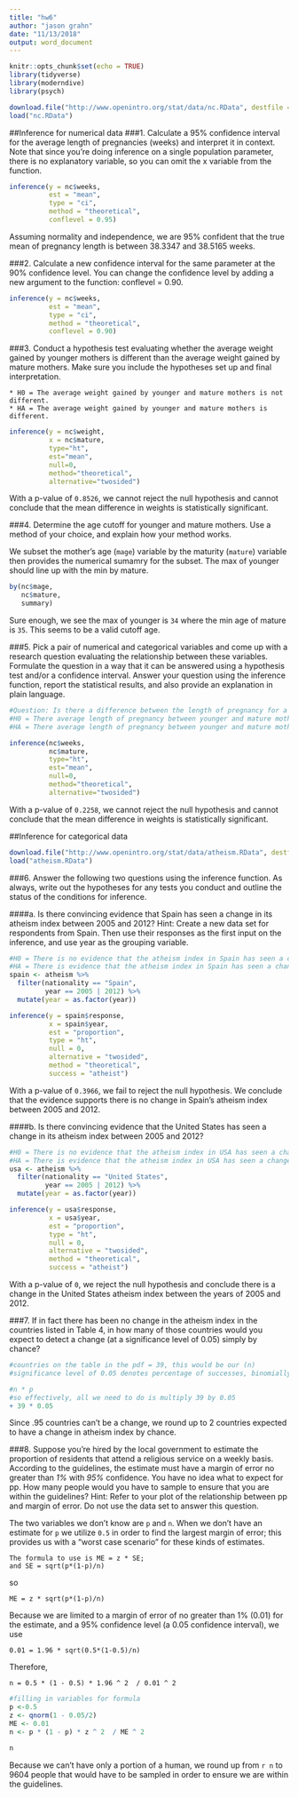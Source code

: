 ```yaml
---
title: "hw6"
author: "jason grahn"
date: "11/13/2018"
output: word_document
---
```


```r
knitr::opts_chunk$set(echo = TRUE)
library(tidyverse)
library(moderndive)
library(psych)
```

```r
download.file("http://www.openintro.org/stat/data/nc.RData", destfile = "nc.RData")
load("nc.RData")
```

##Inference for numerical data 
###1. 
Calculate a 95% confidence interval for the average length of pregnancies (weeks) and interpret it in context. Note that since you’re doing inference on a single population parameter, there is no explanatory variable, so you can omit the x variable from the function. 
```r
inference(y = nc$weeks, 
          est = "mean", 
          type = "ci", 
          method = "theoretical",
          conflevel = 0.95)
```
Assuming normality and independence, we are 95% confident that the true mean of pregnancy length is between 38.3347 and 38.5165 weeks. 

###2. 
Calculate a new confidence interval for the same parameter at the 90% confidence level. You can change the confidence level by adding a new argument to the function: conflevel = 0.90. 
```r
inference(y = nc$weeks, 
          est = "mean", 
          type = "ci", 
          method = "theoretical",
          conflevel = 0.90)
```


###3. 
Conduct a hypothesis test evaluating whether the average weight gained by younger mothers is different than the average weight gained by mature mothers. Make sure you include the hypotheses set up and final interpretation.

    * H0 = The average weight gained by younger and mature mothers is not different. 
    * HA = The average weight gained by younger and mature mothers is different.
    
```r
inference(y = nc$weight, 
          x = nc$mature, 
          type="ht", 
          est="mean", 
          null=0, 
          method="theoretical", 
          alternative="twosided")
```

With a p-value of `0.8526`, we cannot reject the null hypothesis and cannot conclude that the mean difference in weights is statistically significant.


###4. 
Determine the age cutoff for younger and mature mothers. Use a method of your choice, and explain how your method works. 

We subset the mother's age (`mage`) variable by the maturity (`mature`) variable then provides the numerical sumamry for the subset. The max of younger should line up with the min by mature.
```r
by(nc$mage, 
   nc$mature,
   summary)
```

Sure enough, we see the max of younger is `34` where the min age of mature is `35`. This seems to be a valid cutoff age. 

###5. 
Pick a pair of numerical and categorical variables and come up with a research question evaluating the relationship between these variables. Formulate the question in a way that it can be answered using a hypothesis test and/or a confidence interval. Answer your question using the inference function, report the statistical results, and also provide an explanation in plain language.
```r
#Question: Is there a difference between the length of pregnancy for a mature or younger mother? 
#H0 = There average length of pregnancy between younger and mature mothers is not different. 
#HA = There average length of pregnancy between younger and mature mothers is different.

inference(nc$weeks, 
          nc$mature, 
          type="ht", 
          est="mean", 
          null=0, 
          method="theoretical", 
          alternative="twosided")
```

With a p-value of `0.2258`, we cannot reject the null hypothesis and cannot conclude that the mean difference in weights is statistically significant.


##Inference for categorical data
```r
download.file("http://www.openintro.org/stat/data/atheism.RData", destfile = "atheism.RData")
load("atheism.RData")
```

###6.
Answer the following two questions using the inference function. As always, write out the hypotheses for any tests you conduct and outline the status of the conditions for inference. 

####a. 
Is there convincing evidence that Spain has seen a change in its atheism index between 2005 and 2012? Hint: Create a new data set for respondents from Spain. Then use their responses as the first input on the inference, and use year as the grouping variable.  
```r
#H0 = There is no evidence that the atheism index in Spain has seen a change from 2005 to 2012; that is p(2005) is equal to p(2012).
#HA = There is evidence that the atheism index in Spain has seen a change from 2005 to 2012; that is p(2005) is not equal to p(2012).
spain <- atheism %>% 
  filter(nationality == "Spain",
         year == 2005 | 2012) %>% 
  mutate(year = as.factor(year))

inference(y = spain$response, 
          x = spain$year, 
          est = "proportion",
          type = "ht", 
          null = 0, 
          alternative = "twosided", 
          method = "theoretical", 
          success = "atheist")
```

With a p-value of `0.3966`, we fail to reject the null hypothesis. We conclude that the evidence supports there is no change in Spain's atheism index between 2005 and 2012.

####b. 
Is there convincing evidence that the United States has seen a change in its atheism index between 2005 and 2012?
```r
#H0 = There is no evidence that the atheism index in USA has seen a change from 2005 to 2012; that is p(2005) is equal to p(2012).
#HA = There is evidence that the atheism index in USA has seen a change from 2005 to 2012; that is p(2005) is not equal to p(2012).
usa <- atheism %>% 
  filter(nationality == "United States",
         year == 2005 | 2012) %>% 
  mutate(year = as.factor(year))

inference(y = usa$response, 
          x = usa$year, 
          est = "proportion",
          type = "ht", 
          null = 0, 
          alternative = "twosided", 
          method = "theoretical", 
          success = "atheist")
```

With a p-value of `0`, we reject the null hypothesis and conclude there is a change in the United States atheism index between the years of 2005 and 2012.

###7. 
If in fact there has been no change in the atheism index in the countries listed in Table 4, in how many of those countries would you expect to detect a change (at a significance level of 0.05) simply by chance? 

```r
#countries on the table in the pdf = 39, this would be our (n)
#significance level of 0.05 denotes percentage of successes, binomially & randomly; this would be our (p)

#n * p
#so effectively, all we need to do is multiply 39 by 0.05 
+ 39 * 0.05 
```

Since .95 countries can't be a change, we round up to 2 countries expected to have a change in atheism index by chance.

###8. 
Suppose you’re hired by the local government to estimate the proportion of residents that attend a religious service on a weekly basis. According to the guidelines, the estimate must have a margin of error no greater than *1%* with *95%* confidence. You have no idea what to expect for pp. How many people would you have to sample to ensure that you are within the guidelines? Hint: Refer to your plot of the relationship between pp and margin of error. Do not use the data set to answer this question.

The two variables we don't know are `p` and `n`. When we don't have an estimate for `p` we utilize `0.5` in order to find the largest margin of error; this provides us with a "worst case scenario" for these kinds of estimates. 

    The formula to use is ME = z * SE; 
    and SE = sqrt(p*(1-p)/n)
  
so

    ME = z * sqrt(p*(1-p)/n)
    
Because we are limited to a margin of error of no greater than 1% (0.01) for the estimate, and a 95% confidence level (a 0.05 confidence interval), we use 
    
    0.01 = 1.96 * sqrt(0.5*(1-0.5)/n)
    
Therefore, 
    
    n = 0.5 * (1 - 0.5) * 1.96 ^ 2  / 0.01 ^ 2
 

```r
#filling in variables for formula 
p <-0.5 
z <- qnorm(1 - 0.05/2)
ME <- 0.01 
n <- p * (1 - p) * z ^ 2  / ME ^ 2

n
```

Because we can't have only a portion of a human, we round up from `r n` to 9604 people that would have to be sampled in order to ensure we are within the guidelines. 